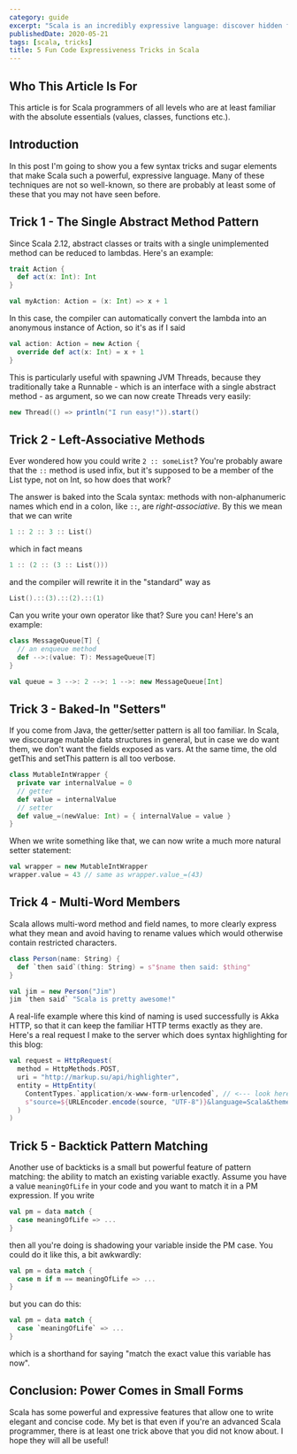 ```yaml
---
category: guide
excerpt: "Scala is an incredibly expressive language: discover hidden features that even experienced developers might miss!"
publishedDate: 2020-05-21
tags: [scala, tricks]
title: 5 Fun Code Expressiveness Tricks in Scala
---
```


## Who This Article Is For

This article is for Scala programmers of all levels who are at least familiar with the absolute essentials (values, classes, functions etc.).

## Introduction

In this post I'm going to show you a few syntax tricks and sugar elements that make Scala such a powerful, expressive language. Many of these techniques are not so well-known, so there are probably at least some of these that you may not have seen before.

## Trick 1 - The Single Abstract Method Pattern

Since Scala 2.12, abstract classes or traits with a single unimplemented method can be reduced to lambdas. Here's an example:

```scala
trait Action {
  def act(x: Int): Int
}

val myAction: Action = (x: Int) => x + 1
```

In this case, the compiler can automatically convert the lambda into an anonymous instance of Action, so it's as if I said

```scala
val action: Action = new Action {
  override def act(x: Int) = x + 1
}
```

This is particularly useful with spawning JVM Threads, because they traditionally take a Runnable - which is an interface with a single abstract method - as argument, so we can now create Threads very easily:

```scala
new Thread(() => println("I run easy!")).start()
```

## Trick 2 - Left-Associative Methods

Ever wondered how you could write `2 :: someList`? You're probably aware that the `::` method is used infix, but it's supposed to be a member of the List type, not on Int, so how does that work?

The answer is baked into the Scala syntax: methods with non-alphanumeric names which end in a colon, like `::`, are _right-associative_. By this we mean that we can write

```scala
1 :: 2 :: 3 :: List()
```

which in fact means

```scala
1 :: (2 :: (3 :: List()))
```

and the compiler will rewrite it in the "standard" way as

```scala
List().::(3).::(2).::(1)
```

Can you write your own operator like that? Sure you can! Here's an example:

```scala
class MessageQueue[T] {
  // an enqueue method
  def -->:(value: T): MessageQueue[T]
}

val queue = 3 -->: 2 -->: 1 -->: new MessageQueue[Int]
```

## Trick 3 - Baked-In "Setters"

If you come from Java, the getter/setter pattern is all too familiar. In Scala, we discourage mutable data structures in general, but in case we do want them, we don't want the fields exposed as vars. At the same time, the old getThis and setThis pattern is all too verbose.

```scala
class MutableIntWrapper {
  private var internalValue = 0
  // getter
  def value = internalValue
  // setter
  def value_=(newValue: Int) = { internalValue = value }
}
```

When we write something like that, we can now write a much more natural setter statement:

```scala
val wrapper = new MutableIntWrapper
wrapper.value = 43 // same as wrapper.value_=(43)
```

## Trick 4 - Multi-Word Members

Scala allows multi-word method and field names, to more clearly express what they mean and avoid having to rename values which would otherwise contain restricted characters.

```scala
class Person(name: String) {
  def `then said`(thing: String) = s"$name then said: $thing"
}

val jim = new Person("Jim")
jim `then said` "Scala is pretty awesome!"
```

A real-life example where this kind of naming is used successfully is Akka HTTP, so that it can keep the familiar HTTP terms exactly as they are. Here's a real request I make to the server which does syntax highlighting for this blog:

```scala
val request = HttpRequest(
  method = HttpMethods.POST,
  uri = "http://markup.su/api/highlighter",
  entity = HttpEntity(
    ContentTypes.`application/x-www-form-urlencoded`, // <--- look here
    s"source=${URLEncoder.encode(source, "UTF-8")}&language=Scala&theme=Sunburst"
  )
)
```

## Trick 5 - Backtick Pattern Matching

Another use of backticks is a small but powerful feature of pattern matching: the ability to match an existing variable exactly. Assume you have a value `meaningOfLife` in your code and you want to match it in a PM expression. If you write

```scala
val pm = data match {
  case meaningOfLife => ...
}
```

then all you're doing is shadowing your variable inside the PM case. You could do it like this, a bit awkwardly:

```scala
val pm = data match {
  case m if m == meaningOfLife => ...
}
```

but you can do this:

```scala
val pm = data match {
  case `meaningOfLife` => ...
}
```

which is a shorthand for saying "match the exact value this variable has now".

## Conclusion: Power Comes in Small Forms

Scala has some powerful and expressive features that allow one to write elegant and concise code. My bet is that even if you're an advanced Scala programmer, there is at least one trick above that you did not know about. I hope they will all be useful!
